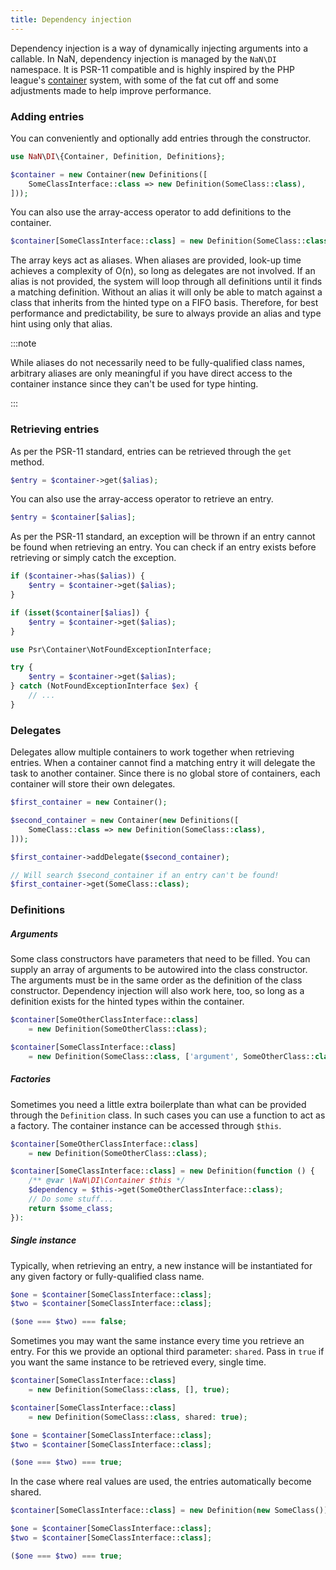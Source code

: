 ```yaml
---
title: Dependency injection
---
```


Dependency injection is a way of dynamically injecting arguments into a callable.
In NaN, dependency injection is managed by the `NaN\DI` namespace.
It is PSR-11 compatible and is highly inspired by the PHP league's [container](https://container.thephpleague.com/4.x/) system, with some of the fat cut off and some adjustments made to help improve performance.

### Adding entries

You can conveniently and optionally add entries through the constructor.

```php
use NaN\DI\{Container, Definition, Definitions};

$container = new Container(new Definitions([
	SomeClassInterface::class => new Definition(SomeClass::class),
]));
```

You can also use the array-access operator to add definitions to the container.

```php
$container[SomeClassInterface::class] = new Definition(SomeClass::class):
```

The array keys act as aliases.
When aliases are provided, look-up time achieves a complexity of O(n), so long as delegates are not involved.
If an alias is not provided, the system will loop through all definitions until it finds a matching definition.
Without an alias it will only be able to match against a class that inherits from the hinted type on a FIFO basis.
Therefore, for best performance and predictability, be sure to always provide an alias and type hint using only that alias.

:::note

While aliases do not necessarily need to be fully-qualified class names,
	arbitrary aliases are only meaningful if you have direct access to the container instance since they can't be used for type hinting.

:::

### Retrieving entries

As per the PSR-11 standard, entries can be retrieved through the `get` method.

```php
$entry = $container->get($alias);
```

You can also use the array-access operator to retrieve an entry.

```php
$entry = $container[$alias];
```

As per the PSR-11 standard, an exception will be thrown if an entry cannot be found when retrieving an entry.
You can check if an entry exists before retrieving or simply catch the exception.

```php
if ($container->has($alias)) {
	$entry = $container->get($alias);
}
```

```php
if (isset($container[$alias]) {
	$entry = $container->get($alias);
}
```

```php
use Psr\Container\NotFoundExceptionInterface;

try {
	$entry = $container->get($alias);
} catch (NotFoundExceptionInterface $ex) {
	// ...
}
```

### Delegates

Delegates allow multiple containers to work together when retrieving entries.
When a container cannot find a matching entry it will delegate the task to another container.
Since there is no global store of containers, each container will store their own delegates.

```php
$first_container = new Container();

$second_container = new Container(new Definitions([
	SomeClass::class => new Definition(SomeClass::class),
]));

$first_container->addDelegate($second_container);

// Will search $second_container if an entry can't be found!
$first_container->get(SomeClass::class);
```

### Definitions

##### Arguments

Some class constructors have parameters that need to be filled.
You can supply an array of arguments to be autowired into the class constructor.
The arguments must be in the same order as the definition of the class constructor.
Dependency injection will also work here, too, so long as a definition exists for the hinted types within the container.

```php
$container[SomeOtherClassInterface::class]
	= new Definition(SomeOtherClass::class);

$container[SomeClassInterface::class]
	= new Definition(SomeClass::class, ['argument', SomeOtherClass::class]);
```

##### Factories

Sometimes you need a little extra boilerplate than what can be provided through the `Definition` class.
In such cases you can use a function to act as a factory.
The container instance can be accessed through `$this`.

```php
$container[SomeOtherClassInterface::class]
	= new Definition(SomeOtherClass::class);

$container[SomeClassInterface::class] = new Definition(function () {
	/** @var \NaN\DI\Container $this */
	$dependency = $this->get(SomeOtherClassInterface::class);
	// Do some stuff...
	return $some_class;
}):
```

##### Single instance

Typically, when retrieving an entry, a new instance will be instantiated for any given factory or fully-qualified class name.

```php
$one = $container[SomeClassInterface::class];
$two = $container[SomeClassInterface::class];

($one === $two) === false;
```

Sometimes you may want the same instance every time you retrieve an entry.
For this we provide an optional third parameter: `shared`.
Pass in `true` if you want the same instance to be retrieved every, single time.

```php
$container[SomeClassInterface::class]
	= new Definition(SomeClass::class, [], true);
```

```php
$container[SomeClassInterface::class]
	= new Definition(SomeClass::class, shared: true);
```

```php
$one = $container[SomeClassInterface::class];
$two = $container[SomeClassInterface::class];

($one === $two) === true;
```

In the case where real values are used, the entries automatically become shared.

```php
$container[SomeClassInterface::class] = new Definition(new SomeClass());

$one = $container[SomeClassInterface::class];
$two = $container[SomeClassInterface::class];

($one === $two) === true;
```
